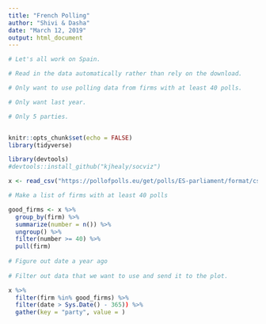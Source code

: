 ```yaml
---
title: "French Polling"
author: "Shivi & Dasha"
date: "March 12, 2019"
output: html_document
---
```


```r
# Let's all work on Spain.

# Read in the data automatically rather than rely on the download.

# Only want to use polling data from firms with at least 40 polls.

# Only want last year.

# Only 5 parties.


knitr::opts_chunk$set(echo = FALSE)
library(tidyverse)

library(devtools)
#devtools::install_github("kjhealy/socviz")

x <- read_csv("https://pollofpolls.eu/get/polls/ES-parliament/format/csv")
```

```r
# Make a list of firms with at least 40 polls

good_firms <- x %>% 
  group_by(firm) %>% 
  summarize(number = n()) %>% 
  ungroup() %>% 
  filter(number >= 40) %>% 
  pull(firm)
  
# Figure out date a year ago
  
# Filter out data that we want to use and send it to the plot.

x %>% 
  filter(firm %in% good_firms) %>% 
  filter(date > Sys.Date() - 365)) %>%
  gather(key = "party", value = )
  
```